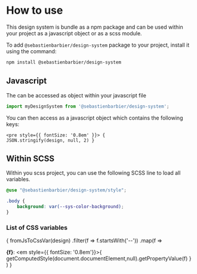 

<Meta title="How to use" />


# How to use

This design system is bundle as a npm package and can be used within your project as a javascript object or as a scss module.

To add `@sebastienbarbier/design-system` package to your project, install it using the command:

```zsh
npm install @sebastienbarbier/design-system
```


## Javascript 

The  can be accessed as object within your javascript file

```jsx
import myDesignSystem from '@sebastienbarbier/design-system';
```

You can then access as a javascript object which contains the following keys:

<code><pre style={{ fontSize: '0.8em' }}>
{ JSON.stringify(design, null, 2) }
</pre></code>

## Within SCSS

Within you scss project, you can use the following SCSS line to load all variables.
```scss
@use "@sebastienbarbier/design-system/style";

.body {
    background: var(--sys-color-background);
}
```

### List of CSS variables

{
fromJsToCssVar(design)
    .filter(f => f.startsWith('--'))
    .map(f => <div key={f}>
        <strong>{f}</strong>: <em style={{ fontSize: '0.8em'}}>{ getComputedStyle(document.documentElement,null).getPropertyValue(f) }</em>
    </div>)
}